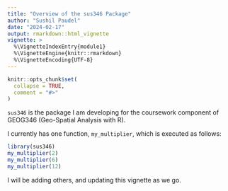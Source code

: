 ---
title: "Overview of the sus346 Package"
author: "Sushil Paudel"
date: "2024-02-17"
output: rmarkdown::html_vignette
vignette: >
  %\VignetteIndexEntry{module1}
  %\VignetteEngine{knitr::rmarkdown}
  %\VignetteEncoding{UTF-8}
---

```{r, include = FALSE}
knitr::opts_chunk$set(
  collapse = TRUE,
  comment = "#>"
)
```
`sus346` is the package I am developing for the coursework component of GEOG346 (Geo-Spatial Analysis with R).

I currently has one function, `my_multiplier`, which is executed as follows:
```{r setup}
library(sus346)
my_multiplier(2)
my_multiplier(6)
my_multiplier(12)
```

I will be adding others, and updating this vignette as we go.

